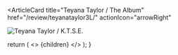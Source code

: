 <ArticleCard
  title="Teyana Taylor / The Album"
  href="/review/teyanataylor3L/"
  actionIcon="arrowRight"
>

![Teyana Taylor / K.T.S.E.](../../images/cd/teyanataylor3L.jpg)

</ArticleCard>

  return (
    <>
      {children}
    </>
  );
}